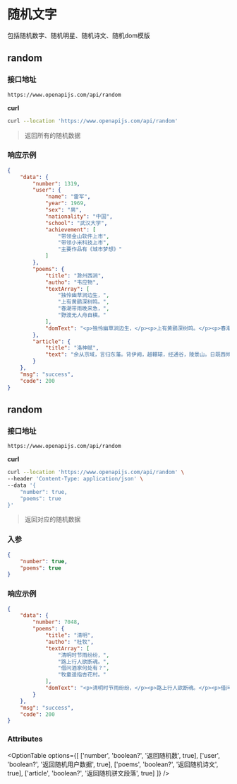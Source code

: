 
# 随机文字

包括随机数字、随机明星、随机诗文、随机dom模版

## <OptionBadge type="get" />random

### 接口地址

```url
https://www.openapijs.com/api/random
```

**curl**

```bash
curl --location 'https://www.openapijs.com/api/random'
```

> 返回所有的随机数据

### 响应示例

```json
{
    "data": {
        "number": 1319,
        "user": {
            "name": "雷军",
            "year": 1969,
            "sex": "男",
            "nationality": "中国",
            "school": "武汉大学",
            "achievement": [
                "带领金山软件上市",
                "带领小米科技上市",
                "主要作品有《城市梦想》"
            ]
        },
        "poems": {
            "title": "滁州西涧",
            "autho": "韦应物",
            "textArray": [
                "独怜幽草涧边生，",
                "上有黄鹂深树鸣。",
                "春潮带雨晚来急，",
                "野渡无人舟自横。"
            ],
            "domText": "<p>独怜幽草涧边生，</p><p>上有黄鹂深树鸣。</p><p>春潮带雨晚来急，</p><p>野渡无人舟自横。</p>"
        },
        "article": {
            "title": "洛神赋",
            "text": "余从京域，言归东藩。背伊阙，越轘辕，经通谷，陵景山。日既西倾，车殆马烦。尔乃税驾乎蘅皋，秣驷乎芝田，容与乎阳林，流眄乎洛川。于是精移神骇，忽焉思散。俯则未察，仰以殊观，睹一丽人，于岩之畔。乃援御者而告之曰：“尔有觌于彼者乎？彼何人斯？若此之艳也！”御者对曰：“臣闻河洛之神，名曰宓妃。然则君王之所见也，无乃是乎？其状若何？臣愿闻之。”"
        }
    },
    "msg": "success",
    "code": 200
}
```

## <OptionBadge type="post" />random

### 接口地址

```url
https://www.openapijs.com/api/random
```

**curl**

```bash
curl --location 'https://www.openapijs.com/api/random' \
--header 'Content-Type: application/json' \
--data '{
    "number": true,
    "poems": true
}'
```

> 返回对应的随机数据

### 入参

```json
{
    "number": true,
    "poems": true
}
```

### 响应示例

```json
{
    "data": {
        "number": 7048,
        "poems": {
            "title": "清明",
            "autho": "杜牧",
            "textArray": [
                "清明时节雨纷纷，",
                "路上行人欲断魂。",
                "借问酒家何处有？",
                "牧童遥指杏花村。"
            ],
            "domText": "<p>清明时节雨纷纷，</p><p>路上行人欲断魂。</p><p>借问酒家何处有？</p><p>牧童遥指杏花村。</p>"
        }
    },
    "msg": "success",
    "code": 200
}
```

### Attributes

<OptionTable
  options={[
    ['number', 'boolean?', '返回随机数', true],
    ['user', 'boolean?', '返回随机用户数据', true],
    ['poems', 'boolean?', '返回随机诗文', true],
    ['article', 'boolean?', '返回随机骈文段落', true]
  ]}
/>
